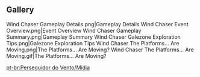 {{Event Tabs}}
==Gallery==
<gallery>
Wind Chaser Gameplay Details.png|Gameplay Details
Wind Chaser Event Overview.png|Event Overview
Wind Chaser Gameplay Summary.png|Gameplay Summary
Wind Chaser Galezone Exploration Tips.png|Galezone Exploration Tips
Wind Chaser The Platforms... Are Moving.png|The Platforms... Are Moving?
Wind Chaser The Platforms... Are Moving.gif|The Platforms... Are Moving?
</gallery>

[[pt-br:Perseguidor do Vento/Mídia]]